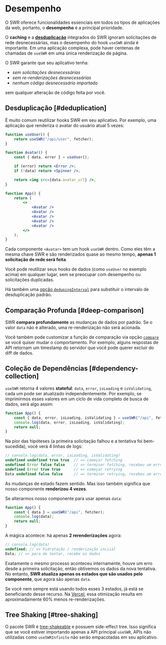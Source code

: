 # Desempenho

O SWR oferece funcionalidades essenciais em todos os tipos de aplicações da web, portanto, o **desempenho** é a principal prioridade.

O **caching** e a **[desduplicação](#deduplication)** integrados do SWR ignoram solicitações de rede desnecessárias, mas
o desempenho do hook `useSWR` ainda é importante. Em uma aplicação complexa, pode haver centenas de chamadas de `useSWR` em uma única renderização de página.

O SWR garante que seu aplicativo tenha:

-   _sem solicitações desnecessárias_
-   _sem re-renderizações desnecessárias_
-   _nenhum código desnecessário importado_

sem qualquer alteração de código feita por você.

## Desduplicação [#deduplication]

É muito comum reutilizar hooks SWR em seu aplicativo. Por exemplo, uma aplicação que renderiza o avatar do usuário atual 5 vezes:

```jsx
function useUser() {
    return useSWR("/api/user", fetcher);
}

function Avatar() {
    const { data, error } = useUser();

    if (error) return <Error />;
    if (!data) return <Spinner />;

    return <img src={data.avatar_url} />;
}

function App() {
    return (
        <>
            <Avatar />
            <Avatar />
            <Avatar />
            <Avatar />
            <Avatar />
        </>
    );
}
```

Cada componente `<Avatar>` tem um hook `useSWR` dentro. Como eles têm a mesma chave SWR e são renderizados quase ao mesmo tempo, **apenas 1 solicitação de rede será feita**.

Você pode reutilizar seus hooks de dados (como `useUser` no exemplo acima) em qualquer lugar, sem se preocupar com desempenho ou solicitações duplicadas.

Há também uma [opção `dedupingInterval`](/docs/api) para substituir o intervalo de desduplicação padrão.

## Comparação Profunda [#deep-comparison]

SWR **compara profundamente** as mudanças de dados por padrão. Se o valor `data` não é alterado, uma re-renderização não será acionada.

Você também pode customizar a função de comparação via opção [`compare`](/docs/api) se você quiser mudar o comportamento.
Por exemplo, alguns respostas de API retornam um timestamp do servidor que você pode querer excluir do diff de dados.

## Coleção de Dependências [#dependency-collection]

`useSWR` retorna 4 valores **stateful**: `data`, `error`, `isLoading` e `isValidating`, cada um pode ser atualizado independentemente.
Por exemplo, se imprimirmos esses valores em um ciclo de vida completo de busca de dados, será algo assim:

```jsx
function App() {
    const { data, error, isLoading, isValidating } = useSWR("/api", fetcher);
    console.log(data, error, isLoading, isValidating);
    return null;
}
```

Na pior das hipóteses (a primeira solicitação falhou e a tentativa foi bem-sucedida), você verá 4 linhas de logs:

```js
// console.log(data, error, isLoading, isValidating)
undefined undefined true true  // => começar fetching
undefined Error false false    // => terminar fetching, recebeu um erro
undefined Error true true      // => começar retrying
Data undefined false false     // => terminar retrying, recebeu um erro
```

As mudanças de estado fazem sentido. Mas isso também significa que nosso componente **renderizou 4 vezes**.

Se alterarmos nosso componente para usar apenas `data`:

```jsx
function App() {
    const { data } = useSWR("/api", fetcher);
    console.log(data);
    return null;
}
```

A mágica acontece: há apenas **2 rerenderizações** agora:

```js
// console.log(data)
undefined; // => hidratação / renderização inciial
Data; // => para de tentar, recebe os dados
```

Exatamente o mesmo processo aconteceu internamente, houve um erro desde a primeira solicitação, então obtivemos os dados da nova tentativa.
No entanto, **SWR atualiza apenas os estados que são usados pelo componente**, que agora são apenas `data`.

Se você nem sempre está usando todos esses 3 estados, já está se beneficiando desse recurso.
Na [Vercel](https://vercel.com), essa otimização resulta em aproximadamente 60% menos re-renderizações.

## Tree Shaking [#tree-shaking]

O pacote SWR é [tree-shakeable](https://webpack.js.org/guides/tree-shaking) e possuem side-effect tree.
Isso significa que se você estiver importando apenas a API principal `useSWR`, APIs não utilizadas como `useSWRInfinite` não serão empacotadas em seu aplicativo.
